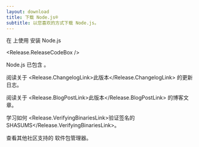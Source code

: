 ```yaml
---
layout: download
title: 下载 Node.js®
subtitle: 以您喜欢的方式下载 Node.js。
---
```


<section>
在 <Release.OperatingSystemDropdown exclude={["AIX"]} /> 上使用 <Release.PlatformDropdown /> 安装 Node.js <Release.VersionDropdown />

<Release.ReleaseCodeBox />
</section>

<section>
Node.js 已包含 <Release.NpmLink />。

阅读关于 <Release.ChangelogLink>此版本</Release.ChangelogLink> 的更新日志。

阅读关于 <Release.BlogPostLink>此版本</Release.BlogPostLink> 的博客文章。

学习如何 <Release.VerifyingBinariesLink>验证签名的 SHASUMS</Release.VerifyingBinariesLink>。

查看其他社区支持的 <LinkWithIcon href="/download/package-manager/all">软件包管理器</LinkWithIcon>。

</section>
